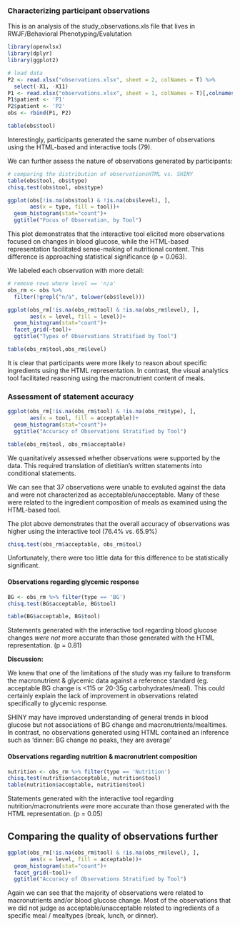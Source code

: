 ### Characterizing participant observations

This is an analysis of the study_observations.xls file that lives in RWJF/Behavioral Phenotyping/Evalutation

```r
library(openxlsx)
library(dplyr)
library(ggplot2)

# load data
P2 <- read.xlsx("observations.xlsx", sheet = 2, colNames = T) %>%
  select(-X1, -X11)
P1 <- read.xlsx("observations.xlsx", sheet = 1, colNames = T)[,colnames(P2)]
P1$patient <- 'P1'
P2$patient <- 'P2'
obs <- rbind(P1, P2)

table(obs$tool)
```

Interestingly, participants generated the same number of observations using the HTML-based and interactive tools (79). 

We can further assess the nature of observations generated by participants:

```r
# comparing the distribution of observationsHTML vs. SHINY
table(obs$tool, obs$type)
chisq.test(obs$tool, obs$type)

ggplot(obs[!is.na(obs$tool) & !is.na(obs$level), ], 
       aes(x = type, fill = tool))+
  geom_histogram(stat="count")+
  ggtitle("Focus of Observation, by Tool")
```

This plot demonstrates that the interactive tool elicited more observations focused on changes in blood glucose, while the HTML-based representation facilitated sense-making of nutritional content. This difference is approaching statistical significance (p = 0.063).

We labeled each observation with more detail:

```r
# remove rows where level == 'n/a'
obs_rm <- obs %>%
  filter(!grepl("n/a", tolower(obs$level)))

ggplot(obs_rm[!is.na(obs_rm$tool) & !is.na(obs_rm$level), ], 
       aes(x = level, fill = level))+
  geom_histogram(stat="count")+
  facet_grid(~tool)+
  ggtitle("Types of Observations Stratified by Tool")

table(obs_rm$tool,obs_rm$level)
```

It is clear that participants were more likely to reason about specific ingredients using the HTML representation. In contrast, the visual analytics tool facilitated reasoning using the macronutrient content of meals. 

### Assessment of statement accuracy

```r
ggplot(obs_rm[!is.na(obs_rm$tool) & !is.na(obs_rm$type), ], 
       aes(x = tool, fill = acceptable))+
  geom_histogram(stat="count")+
  ggtitle("Accuracy of Observations Stratified by Tool")

table(obs_rm$tool, obs_rm$acceptable)
```

We quanitatively assessed whether observations were supported by the data. This required translation of dietitian's written statements into conditional statements. 

We can see that 37 observations were unable to evaluted against the data and were not characterized as acceptable/unacceptable. Many of these were related to the ingredient composition of meals as examined using the HTML-based tool. 

The plot above demonstrates that the overall accuracy of observations was higher using the interactive tool (76.4% vs. 65.9%) 

```r
chisq.test(obs_rm$acceptable, obs_rm$tool)
```

Unfortunately, there were too little data for this difference to be statistically significant. 

#### Observations regarding glycemic response
```r
BG <- obs_rm %>% filter(type == 'BG')
chisq.test(BG$acceptable, BG$tool)

table(BG$acceptable, BG$tool)
```

Statements generated with the interactive tool regarding blood glucose changes *were not* more accurate than those generated with the HTML representation. (p = 0.81)

**Discussion:**

We knew that one of the limitations of the study was my failure to transform the macronutrient & glycemic data against a reference standard (eg. acceptable BG change is <115 or 20-35g carbohydrates/meal). This could certainly explain the lack of improvement in observations related specifically to glycemic response. 

SHINY may have improved understanding of general trends in blood glucose but not associations of BG change and macronutrients/mealtimes. In contrast, no observations generated using HTML contained an inference such as ‘dinner: BG change no peaks, they are average’

#### Observations regarding nutrition & macronutrient composition
```r
nutrition <- obs_rm %>% filter(type == 'Nutrition')
chisq.test(nutrition$acceptable, nutrition$tool)
table(nutrition$acceptable, nutrition$tool)
```

Statements generated with the interactive tool regarding nutrition/macronutrients *were* more accurate than those generated with the HTML representation. (p = 0.05)

## Comparing the quality of observations further

```r
ggplot(obs_rm[!is.na(obs_rm$tool) & !is.na(obs_rm$level), ], 
       aes(x = level, fill = acceptable))+
  geom_histogram(stat="count")+
  facet_grid(~tool)+
  ggtitle("Accuracy of Observations Stratified by Tool")
```

Again we can see that the majority of observations were related to macronutrients and/or blood glucose change. Most of the observations that we did not judge as acceptable/unacceptable related to ingredients of a specific meal / mealtypes (break, lunch, or dinner).
